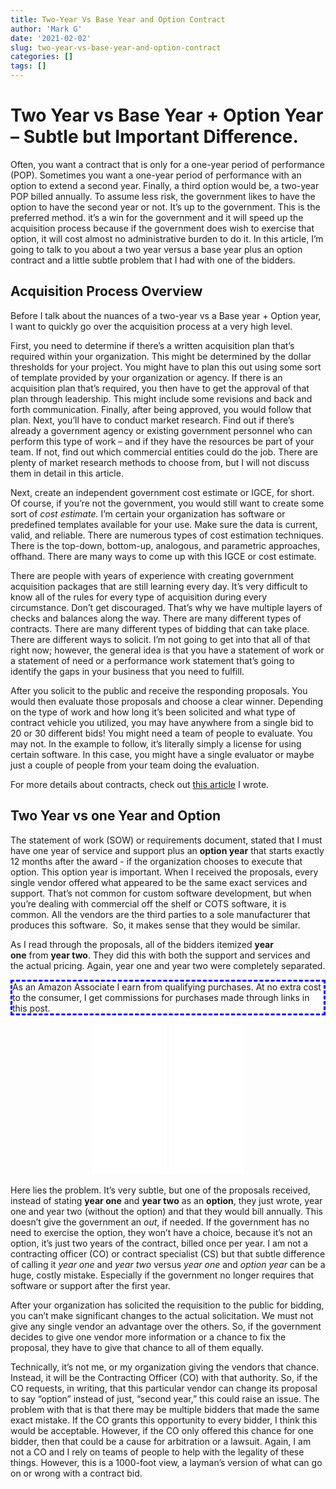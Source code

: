 ```yaml
---
title: Two-Year Vs Base Year and Option Contract
author: 'Mark G'
date: '2021-02-02'
slug: two-year-vs-base-year-and-option-contract
categories: []
tags: []
---
```


<style>
#border_1 {
    border-style: dashed;
    border-width: 3px;
    border-left-width: 3px;
    border-right-width: 3px;
    border-color: blue;
}
</style>

Two Year vs Base Year + Option Year -- Subtle but Important Difference.
======================================================================

Often, you want a contract that is only for a one-year period of performance (POP). Sometimes you want a one-year period of performance with an option to extend a second year. Finally, a third option would be, a two-year POP billed annually. To assume less risk, the government likes to have the option to have the second year or not. It's up to the government. This is the preferred method. it's a win for the government and it will speed up the acquisition process because if the government does wish to exercise that option, it will cost almost no administrative burden to do it. In this article, I'm going to talk to you about a two year versus a base year plus an option contract and a little subtle problem that I had with one of the bidders.

Acquisition Process Overview
----------------------------

Before I talk about the nuances of a two-year vs a Base year + Option year, I want to quickly go over the acquisition process at a very high level.

First, you need to determine if there's a written acquisition plan that's required within your organization. This might be determined by the dollar thresholds for your project. You might have to plan this out using some sort of template provided by your organization or agency. If there is an acquisition plan that's required, you then have to get the approval of that plan through leadership. This might include some revisions and back and forth communication. Finally, after being approved, you would follow that plan. Next, you'll have to conduct market research. Find out if there's already a government agency or existing government personnel who can perform this type of work -- and if they have the resources be part of your team. If not, find out which commercial entities could do the job. There are plenty of market research methods to choose from, but I will not discuss them in detail in this article.

Next, create an independent government cost estimate or IGCE, for short. Of course, if you're not the government, you would still want to create some sort of *cost estimate.* I'm certain your organization has software or predefined templates available for your use. Make sure the data is current, valid, and reliable. There are numerous types of cost estimation techniques. There is the top-down, bottom-up, analogous, and parametric approaches, offhand. There are many ways to come up with this IGCE or cost estimate. 

There are people with years of experience with creating government acquisition packages that are still learning every day. It's very difficult to know all of the rules for every type of acquisition during every circumstance. Don't get discouraged. That's why we have multiple layers of checks and balances along the way. There are many different types of contracts. There are many different types of bidding that can take place. There are different ways to solicit. I'm not going to get into that all of that right now; however, the general idea is that you have a statement of work or a statement of need or a performance work statement that's going to identify the gaps in your business that you need to fulfill.

After you solicit to the public and receive the responding proposals. You would then evaluate those proposals and choose a clear winner. Depending on the type of work and how long it's been solicited and what type of contract vehicle you utilized, you may have anywhere from a single bid to 20 or 30 different bids! You might need a team of people to evaluate. You may not. In the example to follow, it's literally simply a license for using certain software. In this case, you might have a single evaluator or maybe just a couple of people from your team doing the evaluation.

For more details about contracts, check out <a href="post/contracts-overview-cradle-to-grave/">this article</a> I wrote.

Two Year vs one Year and Option
-------------------------------

The statement of work (SOW) or requirements document, stated that I must have one year of service and support plus an **option year** that starts exactly 12 months after the award - if the organization chooses to execute that option. This option year is important. When I received the proposals, every single vendor offered what appeared to be the same exact services and support. That's not common for custom software development, but when you're dealing with commercial off the shelf or COTS software, it is common. All the vendors are the third parties to a sole manufacturer that produces this software.  So, it makes sense that they would be similar.

As I read through the proposals, all of the bidders itemized **year one** from **year two**. They did this with both the support and services and the actual pricing. Again, year one and year two were completely separated.

<p id="border_1">As an Amazon Associate I earn from qualifying purchases. At no extra cost to the consumer, I get commissions for purchases made through links in this post.</p>

<p align="center"><iframe style="width:120px;height:240px;" marginwidth="0" marginheight="0" scrolling="no" frameborder="0" src="//ws-na.amazon-adsystem.com/widgets/q?ServiceVersion=20070822&OneJS=1&Operation=GetAdHtml&MarketPlace=US&source=ac&ref=qf_sp_asin_til&ad_type=product_link&tracking_id=hatro-20&marketplace=amazon&amp;region=US&placement=1884956327&asins=1884956327&linkId=3c218600ae0c12c24a0cc2adbaa62c4f&show_border=true&link_opens_in_new_window=true&price_color=333333&title_color=0066c0&bg_color=ffffff">
    </iframe><iframe style="width:120px;height:240px;" marginwidth="0" marginheight="0" scrolling="no" frameborder="0" src="//ws-na.amazon-adsystem.com/widgets/q?ServiceVersion=20070822&OneJS=1&Operation=GetAdHtml&MarketPlace=US&source=ac&ref=qf_sp_asin_til&ad_type=product_link&tracking_id=hatro-20&marketplace=amazon&amp;region=US&placement=B00UVXZCPO&asins=B00UVXZCPO&linkId=43901c5caf0eda0a96222ef182dd35c0&show_border=true&link_opens_in_new_window=true&price_color=333333&title_color=0066c0&bg_color=ffffff">
    </iframe></p>
    
Here lies the problem. It's very subtle, but one of the proposals received, instead of stating **year one** and **year two** as an **option**, they just wrote, year one and year two (without the option) and that they would bill annually. This doesn't give the government an *out*, if needed. If the government has no need to exercise the option, they won't have a choice, because it's not an option, it's just two years of the contract, billed once per year. I am not a contracting officer (CO) or contract specialist (CS) but that subtle difference of calling it *year one* and *year two* versus *year one* and *option year* can be a huge, costly mistake. Especially if the government no longer requires that software or support after the first year.

After your organization has solicited the requisition to the public for bidding, you can't make significant changes to the actual solicitation. We must not give any single vendor an advantage over the others. So, if the government decides to give one vendor more information or a chance to fix the proposal, they have to give that chance to all of them equally.

Technically, it's not me, or my organization giving the vendors that chance. Instead, it will be the Contracting Officer (CO) with that authority. So, if the CO requests, in writing, that this particular vendor can change its proposal to say "option" instead of just, "second year," this could raise an issue. The problem with that is that there may be multiple bidders that made the same exact mistake. If the CO grants this opportunity to every bidder, I think this would be acceptable. However, if the CO only offered this chance for one bidder, then that could be a cause for arbitration or a lawsuit. Again, I am not a CO and I rely on teams of people to help with the legality of these things. However, this is a 1000-foot view, a layman's version of what can go on or wrong with a contract bid.